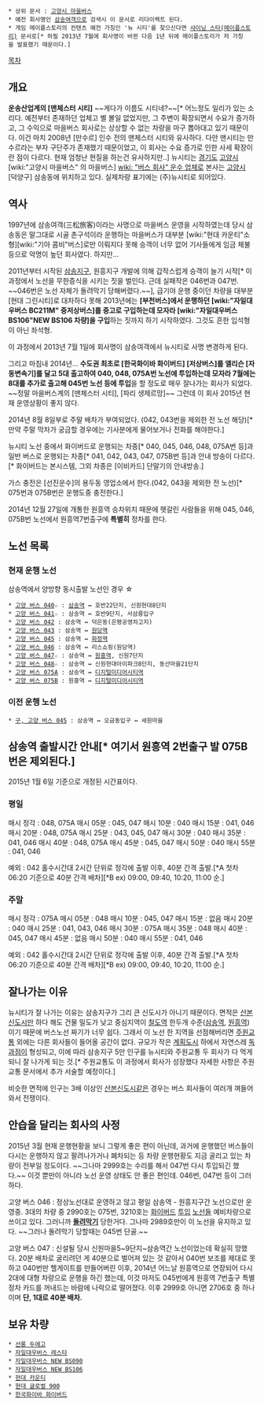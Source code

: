  * 상위 문서 : [[고양시 마을버스]]
 * 예전 회사명인 [[삼송여객]]으로 검색시 이 문서로 리다이렉트 된다.
 * 게임 메이플스토리의 컨텐츠 예전 가칭인 '뉴 시티'를 찾으신다면 [[샤이닝 스타(메이플스토리)]] 문서로[* 하필 2013년 7월에 회사명이 바뀐 다음 1년 뒤에 메이플스토리가 저 가칭을 발표했기 때문이다.]


[[목차]]

== 개요 ==
'''운송산업계의 [맨체스터 시티]''' ~~게다가 이름도 시티네?~~[* 어느정도 일리가 있는 소리다. 예전부터 존재하던 업체고 별 볼일 없었지만, 그 주변이 확장되면서 수요가 증가하고, 그 수익으로 마을버스 회사로는 상상할 수 없는 차량을 마구 뽑아대고 있기 때문이다. 이건 마치 2008년 [만수르] 인수 전의 맨체스터 시티와 유사하다. 다만 맨시티는 만수르라는 부자 구단주가 존재했기 때문이었고, 이 회사는 수요 증가로 인한 사세 확장이란 점이 다르다. 현재 엄청난 현질을 하는건 유사하지만..]
뉴시티는 [[경기도]] [[고양시]][wiki:"고양시 마을버스" 의 마을버스] [[wiki: "버스 회사" 운수 업체]]로 본사는 [[고양시]] [덕양구] 삼송동에 위치하고 있다. 실제차량 표기에는 (주)뉴시티로 되어있다.

== 역사 ==
1997년에 삼송여객(三松旅客)이라는 사명으로 마을버스 운영을 시작하였는데 당시 삼송동은 말그대로 시골 촌구석이라 운행하는 마을버스가 대부분 [wiki:"현대 카운티"소형][wiki:"기아 콤비"버스]로만 이뤄지다 못해 승객이 너무 없어 기사들에게 임금 체불 등으로 악명이 높던 회사였다. 하지만...

2011년부터 시작된 [[삼송지구]], 원흥지구 개발에 의해 갑작스럽게 승객이 늘기 시작[* 이 과정에서 노선을 무한증식을 시키는 짓을 벌인다. 근데 실패작은 046번과 047번. ~~046번은 노선 자체가 돌려막기 당해버렸다.~~], 급기야 운행 중이던 차량을 대부분 [현대 그린시티]로 대차하다 못해 2013년에는 '''[부천버스]에서 운행하던 [wiki:"자일대우버스 BC211M" 중저상버스]를 중고로 구입하는데 모자라 [wiki:"자일대우버스 BS106"NEW BS106 차량]을 구입'''하는 짓까지 하기 시작하였다. 그것도 흔한 입석형이 아닌 좌석형.

이 과정에서 2013년 7월 1일에 회사명이 삼송여객에서 뉴시티로 사명 변경하게 된다.

그리고 마침내 2014년... '''수도권 최초로 [한국화이바 화이버드] [저상버스]를 앨리슨 [자동변속기]를 달고 5대 출고하여 040, 048, 075A번 노선에 투입하는데 모자라 7월에는 8대를 추가로 출고해 045번 노선 등에 투입'''을 할 정도로 매우 잘나가는 회사가 되었다. ~~정말 마을버스계의 [맨체스터 시티], [파리 생제르망]~~ 그런데 이 회사 2015년 현재 운영상황이 좋지 않다.

2014년 8월 8일부로 주말 배차가 부여되었다. (042, 043번을 제외한 전 노선 해당)[* 만약 주말 막차가 궁금할 경우에는 기사분에게 물어보거나 전화를 해야한다.]

뉴시티 노선 중에서 화이버드로 운행되는 차종[* 040, 045, 046, 048, 075A번 등]과 일반 버스로 운행되는 차종[* 041, 042, 043, 047, 075B번 등]과 안내 방송이 다르다. [* 화이버드는 본시스템, 그외 차종은 [이비카드] 단말기의 안내방송.]

가스 충전은 [선진운수]의 용두동 영업소에서 한다.(042, 043을 제외한 전 노선)[* 075번과 075B번은 운행도중 충전한다.]

2014년 12월 27일에 개통한 원흥역 승차위치 때문에 헷갈린 사람들을 위해 045, 046, 075B번 노선에서 원흥역7번출구에 '''특별히''' 정차를 한다.

== 노선 목록 ==
=== 현재 운행 노선 ===
삼송역에서 양방향 동시출발 노선인 경우 ☆

 * [[고양 버스 040]]☆ : [[삼송역]] ↔ 호반22단지, 신원현대8단지
 * [[고양 버스 041]]☆ : 삼송역 ↔ 호반9단지, 서삼릉입구
 * [[고양 버스 042]] : 삼송역 ↔ 덕은동(은평공영차고지)
 * [[고양 버스 043]] : 삼송역 ↔ [[원당역]]
 * [[고양 버스 045]] : 삼송역 ↔ [[화정역]]
 * [[고양 버스 046]] : 삼송역 ↔ 리스쇼핑(원당역)
 * [[고양 버스 047]]☆ : 삼송역 ↔ [[원흥역]], 신원7단지
 * [[고양 버스 048]]☆ : 삼송역 ↔ 신원현대아이파크8단지, 동산마을21단지
 * [[고양 버스 075|고양 버스 075A]] : 삼송역 ↔ [[디지털미디어시티역]]
 * [[고양 버스 075B]] : 원흥역 ↔ [[디지털미디어시티역]]

=== 이전 운행 노선 ===
 * [[고양 버스 045, 고양 버스 046#s-1.2|구, 고양 버스 045]] : 삼송역 ↔ 오금동입구 ↔ 세원마을

== 삼송역 출발시간 안내[* 여기서 원흥역 2번출구 발 075B번은 제외된다.] ==

2015년 1월 6일 기준으로 개정된 시간표이다.
=== 평일 ===

매시 정각 : 048, 075A
매시 05분 : 045, 047
매시 10분 : 040
매시 15분 : 041, 046
매시 20분 : 048, 075A
매시 25분 : 043, 045, 047
매시 30분 : 040
매시 35분 : 041, 046
매시 40분 : 048, 075A
매시 45분 : 045, 047
매시 50분 : 040
매시 55분 : 041, 046

예외 : 042
홀수시간대 2시간 단위로 정각에 출발 이후, 40분 간격 출발.[*A 첫차 06:20 기준으로 40분 간격 배차][*B ex) 09:00, 09:40, 10:20, 11:00 순.]

=== 주말 ===

매시 정각 : 075A
매시 05분 : 048
매시 10분 : 045, 047
매시 15분 : 없음
매시 20분 : 040
매시 25분 : 041, 043, 046
매시 30분 : 075A
매시 35분 : 048
매시 40분 : 045, 047
매시 45분 : 없음
매시 50분 : 040
매시 55분 : 041, 046

예외 : 042
홀수시간대 2시간 단위로 정각에 출발 이후, 40분 간격 출발.[*A 첫차 06:20 기준으로 40분 간격 배차][*B ex) 09:00, 09:40, 10:20, 11:00 순.]

== 잘나가는 이유 ==
뉴시티가 잘 나가는 이유는 삼송지구가 그리 큰 신도시가 아니기 때문이다. 면적은 [[산본신도시]]만 하다 해도 건물 밀도가 낮고 중심지역이 [[철도역]] 한두개 수준([[삼송역]], [[원흥역]])이기 때문에 버스노선 짜기가 너무 쉽다. 그래서 이 노선 한 지역을 선점해버리면 [[주원교통]] 외에는 다른 회사들이 들어올 공간이 없다. 규모가 작은 [[계획도시]] 하에서 자연스레 [[독과점]]이 형성되고, 이에 따라 삼송지구 5만 인구를 뉴시티와 주원교통 두 회사가 다 먹게 되니 잘 나가게 되는 것.[* 주원교통도 이 과정에서 회사가 성장했다 자세한 사항은 주원교통 문서에서 추가 서술할 예정이다.]

비슷한 면적에 인구는 3배 이상인 [[산본신도시]]같은 경우는 버스 회사들이 여러개 껴들어와서 전쟁이다.

== 안습을 달리는 회사의 사정 ==
2015년 3월 현재 운행현황을 보니 그렇게 좋은 편이 아닌데, 과거에 운행했던 버스들이 다시는 운행하지 않고 팔려나가거나 폐차되는 등 차량 운행현황도 지금 굴리고 있는 차량이 전부일 정도이다. ~~그나마 2999호는 수리를 해서 047번 다시 투입되긴 했다.~~ 이것 뿐만이 아니라 노선 운영 상태도 안 좋은 편인데. 046번, 047번 등이 그러하다.

고양 버스 046 : 정상노선대로 운영하고 않고 평일 삼송역 - 원흥지구간 노선으로만 운영중. 3대의 차량 중 2990호는 075번, 3210호는 [[고양 버스 040|화이]][[고양 버스 045|버드]] [[고양 버스 048|투입]] [[고양 버스 075|노선]]들 예비차량으로 쓰이고 있다. 그러니까 '''[[돌려막기#s-2.4|돌려막기]]''' 당한거다. 그나마 2989호만이 이 노선을 유지하고 있다. ~~그러나 돌려막기 당할때는 045번 단골.~~

고양 버스 047 : 신설될 당시 신원마을5~9단지~삼송역간 노선이었는데 확실히 망했다. 20분 배차로 굴리려던 게 40분으로 벌어져 있는 것 같아서 040번 보조를 제대로 못하고 040번만 헬게이트를 만들어버린 이후, 2014년 어느날 원흥역으로 연장되어 다시 2대에 대형 차량으로 운행을 하긴 했는데, 이것 마저도 045번에게 원흥역 7번출구 특별 정차 카드를 꺼내드는 바람에 나락으로 떨어졌다. 이후 2999호 아니면 2706호 중 하나이며 '''단, 1대로 40분 배차.'''

== 보유 차량 ==
 * [[선롱 두에고]]
 * [[자일대우버스 레스타]]
 * [[자일대우버스 BS|자일대우버스 NEW BS090]]
 * [[자일대우버스 BS|자일대우버스 NEW BS106]]
 * [[현대 카운티]]
 * [[현대 그린시티|현대 글로벌 900]]
 * [[한국화이바 화이버드]]

